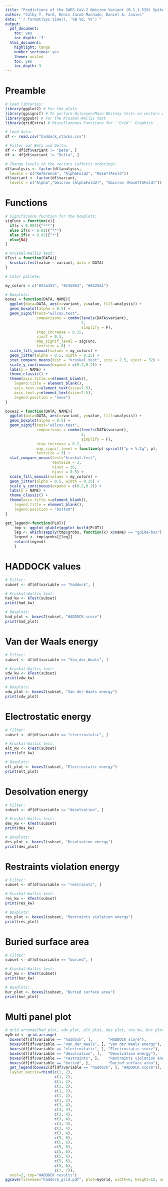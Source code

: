 ```yaml
---
title: "Predictions of the SARS-CoV-2 Omicron Variant (B.1.1.529) Spike Protein Receptor-Binding Domain Structure and Neutralizing Antibody Interactions: HADDOCK results"
author: "Colby T. Ford, Denis Jacob Machado, Daniel A. Janies"
date: "`r format(Sys.time(), '%B %d, %Y')`"
output:
  pdf_document:
    toc: yes
    toc_depth: '3'
  html_document:
    highlight: tango
    number_sections: yes
    theme: united
    toc: yes
    toc_depth: 3
---
```


# Preamble

```r
# Load libraries:
library(ggplot2) # For the plots
library(ggsignif) # To perform Wilcoxon/Mann-Whitney tests on vectors of data
library(ggpubr) # For the Kruskal-Wallis test
library(gridExtra) # Miscellaneous Functions for ``Grid'' Graphics

# Load data:
df <- read.csv("haddock_stacks.csv")

# Filter out Beta and Delta:
df <- df[df$variant != "Beta", ]
df <- df[df$variant != "Delta", ]

# Change levels in the vectors (affects ordering):
df$analysis <- factor(df$analysis,
  levels = c("Reference", "AlphaFold2", "RoseTTAFold"))
df$variant <- factor(df$variant,
  levels = c("Alpha","Omicron (AlphaFold2)", "Omicron (RoseTTAFold)"))
```

# Functions

```r
# Significance fucntion for the boxplots:
sigFunc = function(x){
  if(x < 0.001){"***"} 
  else if(x < 0.01){"**"}
  else if(x < 0.05){"*"}
  else{NA}
}

# Kruskal-Wallis test:
kTest = function(DATA){
  kruskal.test(value ~ variant, data = DATA)
}

# Color pallete:

my_colors = c("#23a455", "#2459A3", "#8425A1")

# Boxplots:
boxes = function(DATA, NAME){
  ggplot(data=DATA, aes(x=variant, y=value, fill=analysis)) +
  geom_boxplot(alpha = 0.5) +
  geom_signif(test="wilcox.test",
              comparisons = combn(levels(DATA$variant),
                                  2,
                                  simplify = F),
              step_increase = 0.15,
              vjust = 0.5,
              map_signif_level = sigFunc,
              textsize = 6) +
  scale_fill_manual(values = my_colors) +
  geom_jitter(alpha = 0.5, width = 0.25) +
  stat_compare_means(test = "kruskal.test", size = 2.5, vjust = 32) +
  scale_y_continuous(expand = c(0.2,0.2)) +
  labs(y = NAME) +
  theme_classic() +
  theme(axis.title.x=element_blank(),
    legend.title = element_blank(),
    axis.text.x=element_text(size=7.5),
    axis.text.y=element_text(size=7.5),
    legend.position = "none")
}

boxes2 = function(DATA, NAME){
  ggplot(data=DATA, aes(x=variant, y=value, fill=analysis)) +
  geom_boxplot(alpha = 0.5) +
  geom_signif(test="wilcox.test",
              comparisons = combn(levels(DATA$variant),
                                  2,
                                  simplify = F),
              step_increase = 0.2,
              map_signif_level = function(p) sprintf("p = %.2g", p),
              textsize = 3) +
  stat_compare_means(test="kruskal.test",
                     textsize = 3,
                     vjust = 16,
                     hjust = 0.5) +
  scale_fill_manual(values = my_colors) +
  geom_jitter(alpha = 0.5, width = 0.25) +
  scale_y_continuous(expand = c(0.2,0.2)) +
  labs(y = NAME) +
  theme_classic() +
  theme(axis.title.x=element_blank(),
    legend.title = element_blank(),
    legend.position = "bottom")
}

get_legend<-function(PLOT){
    tmp <- ggplot_gtable(ggplot_build(PLOT))
    leg <- which(sapply(tmp$grobs, function(x) x$name) == "guide-box")
    legend <- tmp$grobs[[leg]]
    return(legend)
    }
```

# HADDOCK values

```r
# Filter:
subset <- df[df$variable == "haddock", ]

# Kruskal-Wallis test:
had_kw <- kTest(subset)
print(had_kw)

# Boxplots:
had_plot <- boxes2(subset, "HADDOCK score")
print(had_plot)
```

# Van der Waals energy

```r
# Filter:
subset <- df[df$variable == "Van_der_Waals", ]

# Kruskal-Wallis test:
vdw_kw <- kTest(subset)
print(vdw_kw)

# Boxplots:
vdw_plot <- boxes2(subset, "Van der Waals energy")
print(vdw_plot)
```


# Electrostatic energy

```r
# Filter:
subset <- df[df$variable == "electrostatic", ]

# Kruskal-Wallis test:
elt_kw <- kTest(subset)
print(elt_kw)

# Boxplots:
elt_plot <- boxes2(subset, "Electrostatic energy")
print(elt_plot)
```

# Desolvation energy

```r
# Filter:
subset <- df[df$variable == "desolvation", ]

# Kruskal-Wallis test:
des_kw <- kTest(subset)
print(des_kw)

# Boxplots:
des_plot <- boxes2(subset, "Desolvation energy")
print(des_plot)
```

# Restraints violation energy

```r
# Filter:
subset <- df[df$variable == "restraints", ]

# Kruskal-Wallis test:
res_kw <- kTest(subset)
print(res_kw)

# Boxplots:
res_plot <- boxes2(subset, "Restraints violation energy")
print(res_plot)
```

# Buried surface area

```r
# Filter:
subset <- df[df$variable == "buried", ]

# Kruskal-Wallis test:
bur_kw <- kTest(subset)
print(bur_kw)

# Boxplots:
bur_plot <- boxes2(subset, "Buried surface area")
print(bur_plot)
```


# Multi panel plot

```r
# grid.arrange(had_plot, vdw_plot, elt_plot, des_plot, res_kw, bur_plot, ncol=2, top="HADDOCK results")
myGrid <- grid.arrange(
  boxes(df[df$variable == "haddock", ],       "HADDOCK score"),
  boxes(df[df$variable == "Van_der_Waals", ], "Van der Waals energy"),
  boxes(df[df$variable == "electrostatic", ], "Electrostatic score"),
  boxes(df[df$variable == "desolvation", ],   "Desolvation energy"),
  boxes(df[df$variable == "restraints", ],    "Restraints violation energy"),
  boxes(df[df$variable == "buried", ],        "Buried surface area"),
  get_legend(boxes2(df[df$variable == "haddock", ], "HADDOCK score")),
  layout_matrix=rbind(c(1, 2), 
                      c(1, 2),
                      c(1, 2), 
                      c(1, 2),
                      c(1, 2), 
                      c(1, 2),
                      c(1, 2),
                      c(3, 4),
                      c(3, 4),
                      c(3, 4),
                      c(3, 4),
                      c(3, 4),
                      c(3, 4),
                      c(3, 4),
                      c(5, 6),
                      c(5, 6),
                      c(5, 6),
                      c(5, 6),
                      c(5, 6),
                      c(5, 6),
                      c(5, 6),
                      c(7, 7)),
  ncol=2, top="HADDOCK results")
ggsave(filename="haddock_grid.pdf", plot=myGrid, width=6, height=12, units="in")
```






